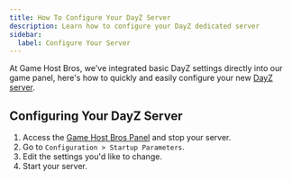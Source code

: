 ```yaml
---
title: How To Configure Your DayZ Server
description: Learn how to configure your DayZ dedicated server
sidebar:
  label: Configure Your Server
---
```


At Game Host Bros, we've integrated basic DayZ settings directly into our game panel, here's how to quickly and easily configure your new [DayZ server](https://www.gamehostbros.com/dayz-server-hosting/).

## Configuring Your DayZ Server

<Steps>

1. Access the [Game Host Bros Panel](https://panel.gamehostbros.com/) and stop your server.
2. Go to `Configuration > Startup Parameters`.
3. Edit the settings you'd like to change.
4. Start your server.
</Steps>